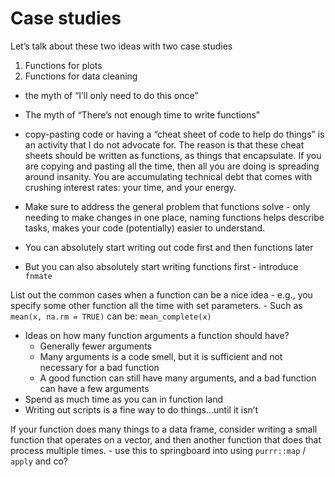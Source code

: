 # Case studies

Let's talk about these two ideas with two case studies

1.  Functions for plots
2.  Functions for data cleaning


-   the myth of "I'll only need to do this once"
-   The myth of "There's not enough time to write functions"
-   copy-pasting code or having a "cheat sheet of code to help do
    things" is an activity that I do not advocate for. The reason is
    that these cheat sheets should be written as functions, as things
    that encapsulate. If you are copying and pasting all the time, then
    all you are doing is spreading around insanity. You are accumulating
    technical debt that comes with crushing interest rates: your time,
    and your energy.


-   Make sure to address the general problem that functions solve - only
    needing to make changes in one place, naming functions helps
    describe tasks, makes your code (potentially) easier to understand.

-   You can absolutely start writing out code first and then functions
    later

-   But you can also absolutely start writing functions first -
    introduce `fnmate`

List out the common cases when a function can be a nice idea - e.g., you
specify some other function all the time with set parameters. - Such as
`mean(x, na.rm = TRUE)` can be: `mean_complete(x)`


-   Ideas on how many function arguments a function should have?
    -   Generally fewer arguments
    -   Many arguments is a code smell, but it is sufficient and not
        necessary for a bad function
    -   A good function can still have many arguments, and a bad
        function can have a few arguments
-   Spend as much time as you can in function land
-   Writing out scripts is a fine way to do things...until it isn't


If your function does many things to a data frame, consider writing a
small function that operates on a vector, and then another function that
does that process multiple times. - use this to springboard into using
`purrr::map` / `apply` and co?
